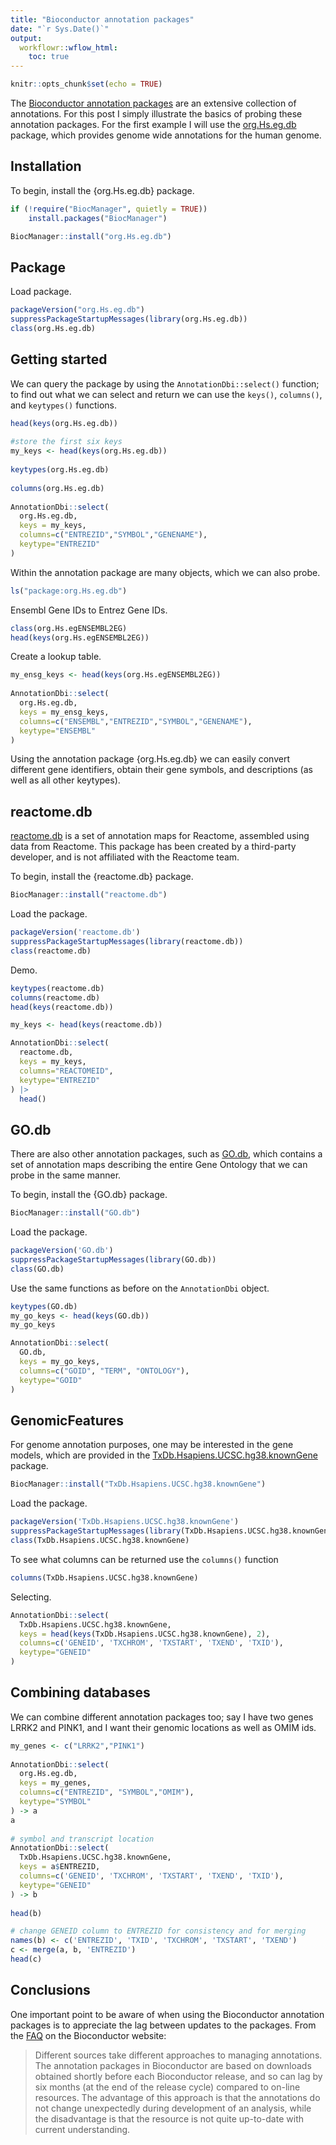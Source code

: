```yaml
---
title: "Bioconductor annotation packages"
date: "`r Sys.Date()`"
output:
  workflowr::wflow_html:
    toc: true
---
```


```r
knitr::opts_chunk$set(echo = TRUE)
```

The [Bioconductor annotation packages](https://www.bioconductor.org/packages/release/data/annotation/) are an extensive collection of annotations. For this post I simply illustrate the basics of probing these annotation packages. For the first example I will use the [org.Hs.eg.db](https://bioconductor.org/packages/release/data/annotation/html/org.Hs.eg.db.html) package, which provides genome wide annotations for the human genome.

## Installation

To begin, install the {org.Hs.eg.db} package.

```r
if (!require("BiocManager", quietly = TRUE))
    install.packages("BiocManager")

BiocManager::install("org.Hs.eg.db")
```

## Package

Load package.

```r
packageVersion("org.Hs.eg.db")
suppressPackageStartupMessages(library(org.Hs.eg.db))
class(org.Hs.eg.db)
```

## Getting started

We can query the package by using the `AnnotationDbi::select()` function; to find out what we can select and return we can use the `keys()`, `columns()`, and `keytypes()` functions.

```r
head(keys(org.Hs.eg.db))
 
#store the first six keys
my_keys <- head(keys(org.Hs.eg.db))
 
keytypes(org.Hs.eg.db)
 
columns(org.Hs.eg.db)
 
AnnotationDbi::select(
  org.Hs.eg.db,
  keys = my_keys,
  columns=c("ENTREZID","SYMBOL","GENENAME"),
  keytype="ENTREZID"
)
```

Within the annotation package are many objects, which we can also probe.

```r
ls("package:org.Hs.eg.db")
```

Ensembl Gene IDs to Entrez Gene IDs.

```r
class(org.Hs.egENSEMBL2EG)
head(keys(org.Hs.egENSEMBL2EG))
```

Create a lookup table.

```r
my_ensg_keys <- head(keys(org.Hs.egENSEMBL2EG))
 
AnnotationDbi::select(
  org.Hs.eg.db,
  keys = my_ensg_keys,
  columns=c("ENSEMBL","ENTREZID","SYMBOL","GENENAME"),
  keytype="ENSEMBL"
)
```

Using the annotation package {org.Hs.eg.db} we can easily convert different gene identifiers, obtain their gene symbols, and descriptions (as well as all other keytypes).

## reactome.db

[reactome.db](https://bioconductor.org/packages/release/data/annotation/html/reactome.db.html) is a set of annotation maps for Reactome, assembled using data from Reactome. This package has been created by a third-party developer, and is not affiliated with the Reactome team. 

To begin, install the {reactome.db} package.

```r
BiocManager::install("reactome.db")
```

Load the package.

```r
packageVersion('reactome.db')
suppressPackageStartupMessages(library(reactome.db))
class(reactome.db)
```

Demo.

```r
keytypes(reactome.db)
columns(reactome.db)
head(keys(reactome.db))

my_keys <- head(keys(reactome.db))

AnnotationDbi::select(
  reactome.db,
  keys = my_keys,
  columns="REACTOMEID",
  keytype="ENTREZID"
) |>
  head()
``` 

## GO.db

There are also other annotation packages, such as [GO.db](https://bioconductor.org/packages/release/data/annotation/html/GO.db.html), which contains a set of annotation maps describing the entire Gene Ontology that we can probe in the same manner.

To begin, install the {GO.db} package.

```r
BiocManager::install("GO.db")
```

Load the package.

```r
packageVersion('GO.db')
suppressPackageStartupMessages(library(GO.db))
class(GO.db)
```

Use the same functions as before on the `AnnotationDbi` object.

```r
keytypes(GO.db)
my_go_keys <- head(keys(GO.db))
my_go_keys

AnnotationDbi::select(
  GO.db,
  keys = my_go_keys,
  columns=c("GOID", "TERM", "ONTOLOGY"),
  keytype="GOID"
)
```

## GenomicFeatures

For genome annotation purposes, one may be interested in the gene models, which are provided in the [TxDb.Hsapiens.UCSC.hg38.knownGene](https://www.bioconductor.org/packages/release/data/annotation/html/TxDb.Hsapiens.UCSC.hg38.knownGene.html) package.

```r
BiocManager::install("TxDb.Hsapiens.UCSC.hg38.knownGene")
```

Load the package.

```r
packageVersion('TxDb.Hsapiens.UCSC.hg38.knownGene')
suppressPackageStartupMessages(library(TxDb.Hsapiens.UCSC.hg38.knownGene))
class(TxDb.Hsapiens.UCSC.hg38.knownGene)
```

To see what columns can be returned use the `columns()` function

```r
columns(TxDb.Hsapiens.UCSC.hg38.knownGene)
```

Selecting.

```r
AnnotationDbi::select(
  TxDb.Hsapiens.UCSC.hg38.knownGene,
  keys = head(keys(TxDb.Hsapiens.UCSC.hg38.knownGene), 2),
  columns=c('GENEID', 'TXCHROM', 'TXSTART', 'TXEND', 'TXID'),
  keytype="GENEID"
)
```

## Combining databases

We can combine different annotation packages too; say I have two genes LRRK2 and PINK1, and I want their genomic locations as well as OMIM ids.

```r
my_genes <- c("LRRK2","PINK1")
 
AnnotationDbi::select(
  org.Hs.eg.db,
  keys = my_genes,
  columns=c("ENTREZID", "SYMBOL","OMIM"),
  keytype="SYMBOL"
) -> a
a 
 
# symbol and transcript location
AnnotationDbi::select(
  TxDb.Hsapiens.UCSC.hg38.knownGene,
  keys = a$ENTREZID,
  columns=c('GENEID', 'TXCHROM', 'TXSTART', 'TXEND', 'TXID'),
  keytype="GENEID"
) -> b
 
head(b)

# change GENEID column to ENTREZID for consistency and for merging
names(b) <- c('ENTREZID', 'TXID', 'TXCHROM', 'TXSTART', 'TXEND')
c <- merge(a, b, 'ENTREZID')
head(c)
```

## Conclusions

One important point to be aware of when using the Bioconductor annotation packages is to appreciate the lag between updates to the packages. From the [FAQ](https://master.bioconductor.org/help/faq/#annotation-faq) on the Bioconductor website:

> Different sources take different approaches to managing annotations. The annotation packages in Bioconductor are based on downloads obtained shortly before each Bioconductor release, and so can lag by six months (at the end of the release cycle) compared to on-line resources. The advantage of this approach is that the annotations do not change unexpectedly during development of an analysis, while the disadvantage is that the resource is not quite up-to-date with current understanding.
